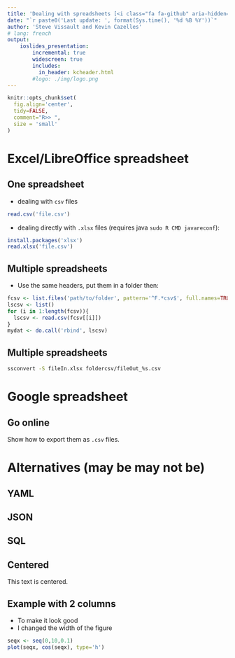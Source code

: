 ```yaml
---
title: 'Dealing with spreadsheets [<i class="fa fa-github" aria-hidden="true"></i>](https://github.com/SteveViss/Talk_bib)'
date: "`r paste0('Last update: ', format(Sys.time(), '%d %B %Y'))`"
author: 'Steve Vissault and Kevin Cazelles'
# lang: french
output:
    ioslides_presentation:
        incremental: true
        widescreen: true
        includes:
          in_header: kcheader.html  
        #logo: ./img/logo.png
---
```



```r
knitr::opts_chunk$set(
  fig.align='center',
  tidy=FALSE,
  comment="R>> ",
  size = 'small'
)
```



# Excel/LibreOffice spreadsheet

## One spreadsheet

- dealing with `csv` files

```r
read.csv('file.csv')
```

- dealing directly with `.xlsx` files (requires java `sudo R CMD javareconf`):

```r
install.packages('xlsx')
read.xlsx('file.csv')
```


## Multiple spreadsheets

- Use the same headers, put them in a folder then:

```r
fcsv <- list.files('path/to/folder', pattern='^F.*csv$', full.names=TRUE)
lscsv <- list()
for (i in 1:length(fcsv)){
  lscsv <- read.csv(fcsv[[i]])
}
mydat <- do.call('rbind', lscsv)
```

## Multiple spreadsheets


```bash
ssconvert -S fileIn.xlsx foldercsv/fileOut_%s.csv
```



# Google spreadsheet

## Go online

Show how to export them as `.csv` files.



# Alternatives (may be may not be)

## YAML

## JSON

## SQL












## Centered

<div class="centered">
This text is centered.
</div>


## Example with 2 columns

<div class="columns-2">

  - To make it look good
  - I changed the width of the figure  

  ```r
  seqx <- seq(0,10,0.1)
  plot(seqx, cos(seqx), type='h')
  ```

</div>
